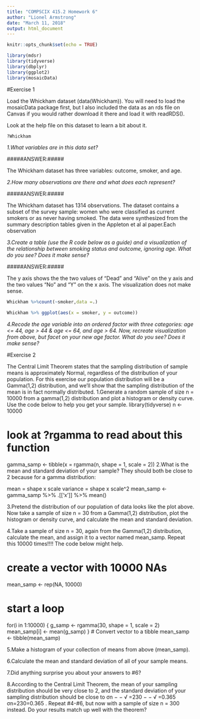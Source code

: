 ```yaml
---
title: "COMPSCIX 415.2 Homework 6"
author: "Lionel Armstrong"
date: "March 11, 2018"
output: html_document
---
```


```r
knitr::opts_chunk$set(echo = TRUE)
```

```r
library(mdsr) 
library(tidyverse)
library(dbplyr)
library(ggplot2)
library(mosaicData)
```

#Exercise 1

Load the Whickham dataset (data(Whickham)). You will need to load the mosaicData package first, but I also included the data as an rds file on Canvas if you would rather download it there and load it with readRDS().

Look at the help file on this dataset to learn a bit about it.

```r
?Whickham
```

*1.What variables are in this data set?*

#####ANSWER:#####

The Whickham dataset has three variables: outcome, smoker, and age.

*2.How many observations are there and what does each represent?*

#####ANSWER:#####

The Whickham dataset has 1314 observations. The dataset contains a subset of the survey sample: women who were classified as current smokers or as never having smoked. The data were synthesized from the summary description tables given in the Appleton et al al paper.Each observation 

*3.Create a table (use the R code below as a guide) and a visualization of the relationship between smoking status and outcome, ignoring age. What do you see? Does it make sense?*

#####ANSWER:#####

The y axis shows the the two values of "Dead" and "Alive" on the y axis and the two values "No" and "Y" on the x axis. The visualization does not make sense.

```r
Whickham %>%count(~smoker,data =.)

Whickham %>% ggplot(aes(x = smoker, y = outcome)) 
```

*4.Recode the age variable into an ordered factor with three categories: age <= 44, age > 44 & age <= 64, and age > 64. Now, recreate visualization from above, but facet on your new age factor. What do you see? Does it make sense?*

#Exercise 2

The Central Limit Theorem states that the sampling distribution of sample means is approximately Normal, regardless of the distribution of your population. For this exercise our population distribution will be a Gamma(1,2) distribution, and we’ll show that the sampling distribution of the mean is in fact normally distributed.
1.Generate a random sample of size n = 10000 from a gamma(1,2) distribution and plot a histogram or density curve. Use the code below to help you get your sample.
library(tidyverse)
n <- 10000

# look at ?rgamma to read about this function
gamma_samp <- tibble(x = rgamma(n, shape = 1, scale = 2))
2.What is the mean and standard deviation of your sample? They should both be close to 2 because for a gamma distribution:

mean = shape x scale
 variance = shape x scale^2
mean_samp <- gamma_samp %>% .[['x']] %>% mean()

3.Pretend the distribution of our population of data looks like the plot above. Now take a sample of size n = 30 from a Gamma(1,2) distribution, plot the histogram or density curve, and calculate the mean and standard deviation.


4.Take a sample of size n = 30, again from the Gamma(1,2) distribution, calculate the mean, and assign it to a vector named mean_samp. Repeat this 10000 times!!!! The code below might help.

# create a vector with 10000 NAs
mean_samp <- rep(NA, 10000)

# start a loop
for(i in 1:10000) {
  g_samp <- rgamma(30, shape = 1, scale = 2)
  mean_samp[i] <- mean(g_samp)
}
# Convert vector to a tibble
mean_samp <- tibble(mean_samp)

5.Make a histogram of your collection of means from above (mean_samp).


6.Calculate the mean and standard deviation of all of your sample means.


7.Did anything surprise you about your answers to #6?


8.According to the Central Limit Theorem, the mean of your sampling distribution should be very close to 2, and the standard deviation of your sampling distribution should be close to σn − −  √  =230 − −  √  =0.365 
σn=230=0.365
. Repeat #4-#6, but now with a sample of size n = 300 instead. Do your results match up well with the theorem?


